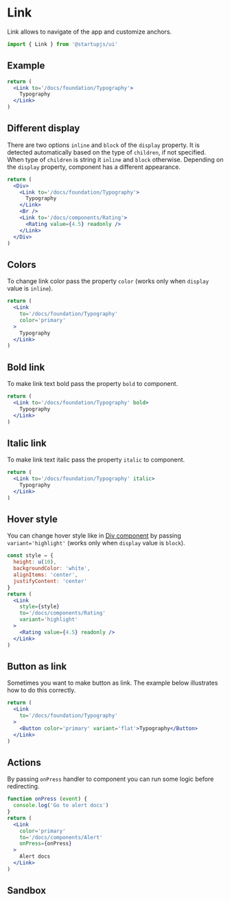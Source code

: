 
# Link

Link allows to navigate of the app and customize anchors.

```jsx
import { Link } from '@startupjs/ui'
```

## Example

```jsx example
return (
  <Link to='/docs/foundation/Typography'>
    Typography
  </Link>
)
```

## Different display

There are two options `inline` and `block` of the `display` property. It is detected automatically based on the type of `children`, if not specified. When type of `children` is string it `inline` and `block` otherwise. Depending on the `display` property, component has a different appearance.

```jsx example
return (
  <Div>
    <Link to='/docs/foundation/Typography'>
      Typography
    </Link>
    <Br />
    <Link to='/docs/components/Rating'>
      <Rating value={4.5} readonly />
    </Link>
  </Div>
)
```

## Colors

To change link color pass the property `color` (works only when `display` value is `inline`).

```jsx example
return (
  <Link
    to='/docs/foundation/Typography'
    color='primary'
  >
    Typography
  </Link>
)
```

## Bold link

To make link text bold pass the property `bold` to component.

```jsx example
return (
  <Link to='/docs/foundation/Typography' bold>
    Typography
  </Link>
)
```

## Italic link

To make link text italic pass the property `italic` to component.

```jsx example
return (
  <Link to='/docs/foundation/Typography' italic>
    Typography
  </Link>
)
```

## Hover style

You can change hover style like in [Div component](/docs/components/Div) by passing `variant='highlight'` (works only when `display` value is `block`).

```jsx example
const style = {
  height: u(10),
  backgroundColor: 'white',
  alignItems: 'center',
  justifyContent: 'center'
}
return (
  <Link
    style={style}
    to='/docs/components/Rating'
    variant='highlight'
  >
    <Rating value={4.5} readonly />
  </Link>
)
```

## Button as link

Sometimes you want to make button as link. The example below illustrates how to do this correctly.

```jsx example
return (
  <Link
    to='/docs/foundation/Typography'
  >
    <Button color='primary' variant='flat'>Typography</Button>
  </Link>
)
```

## Actions

By passing `onPress` handler to component you can run some logic before redirecting.

```jsx example
function onPress (event) {
  console.log('Go to alert docs')
}
return (
  <Link
    color='primary'
    to='/docs/components/Alert'
    onPress={onPress}
  >
    Alert docs
  </Link>
)
```

## Sandbox

<Sandbox Component={Link} />
